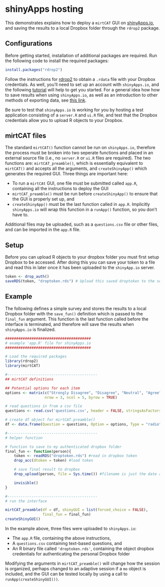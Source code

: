 shinyApps hosting
======================================

This demonstrates explains how to deploy a `mirtCAT` GUI on [shinyApps.io](http://www.shinyapps.io/),
and saving the results to a local Dropbox folder through the `rdrop2` package. 

Configurations
--------------------------------------

Before getting started, installation of additional packages are required. Run the following code
to install the required packages:

```r
install.packages("rdrop2")
```

Follow the instructions for [rdrop2](https://github.com/karthik/rdrop2) to obtain a `.rdata` file with 
your Dropbox credentials. As well, you'll need to set up an account with `shinyApps.io`, and the 
following [tutorial](http://shiny.rstudio.com/articles/shinyapps.html) will help to get you started. For a general
idea how how to save results when using `shinyApps.io`, as well as an introduction to other methods of exporting data,
see [this link](http://shiny.rstudio.com/articles/persistent-data-storage.html).

Be sure to test that `shinyApps.io` is working for you by hosting a test application consisting of a
`server.R` and `ui.R` file, and test that the Dropbox credentials allow you to upload R objects
to your Dropbox.

mirtCAT files
--------------------------------------

The standard `mirtCAT()` function cannot be run on `shinyApps.io`, therefore the process must be 
broken into two seperate functions and placed in an external source file (i.e., no `server.R` or 
`ui.R` files are required). The two functions are: `mirtCAT_preamble()`, which is essentially
equivalent to `mirtCAT()` and accepts all the arguments, and `createShinyApp()` which generates 
the required GUI. Three things are important here:

- To run a `mirtCAt` GUI, one file must be submitted called `app.R`, containing all the instructions
  to deploy the GUI
- `mirtCAT_preamble()` must be run before `createShinyApp()` to ensure that the GUI is properly
  set up, and
- `createShinyApp()` must be the last function called in `app.R`. Implicitly `shinyApps.io` will wrap this function
  in a `runApp()` function, so you don't have to.

Additional files may be uploaded, such as a `questions.csv` file or other files, and can be imported
in the `app.R` file.

Setup
--------------------------------------

Before you can upload R objects to your dropbox folder you must first setup Dropbox to be accessed. After doing this
you can save your token to a file and read this in later once it has been uploaded to the `shinyApp.io` server.

```r
token <- drop_auth()
saveRDS(token, "droptoken.rds") # Upload this saved droptoken to the server
```

Example
--------------------------------------

The following defines a simple survey and stores the results to a local Dropbox folder with the 
`save_fun()` definition which is passed to the `final_fun` argument. 
This function is the last function called before the interface is terminated,
and therefore will save the results when `shinyApps.io` is finalized.

```r
#######################################
# example 'app.R' file for shinyApps.io
#######################################

# Load the required packages
library(rdrop2)
library(mirtCAT)

#-----------------------------------------
## mirtCAT definitions

## Potential options for each item
options <- matrix(c("Strongly Disagree", "Disagree", "Neutral", "Agree", "Strongly Agree"),
                  nrow = 3, ncol = 5, byrow = TRUE)

# read questions in from a csv file
questions <- read.csv('questions.csv', header = FALSE, stringsAsFactors = FALSE)[,1]

# create df object for mirtCAT.preamble()
df <- data.frame(Question = questions, Option = options, Type = "radio")

#-----------------------------------------
# helper function

# function to save to my authenticated dropbox folder
final_fun <- function(person){
    token <- readRDS("droptoken.rds") #read in dropbox token
    drop_acc(dtoken = token) #load token

    # save final result to dropbox
    drop_upload(person, file = Sys.time()) #filename is just the date and time

    invisible()
}

#-----------------------------------------
# run the interface

mirtCAT_preamble(df = df, shinyGUI = list(forced_choice = FALSE),
                 final_fun = final_fun)
createShinyGUI()
```

In the example above, three files were uploaded to `shinyApps.io`:

- The `app.R` file, containing the above instructions,
- A `questions.csv` containing text-based questions, and
- An R binary file called `'droptoken.rds'`, containing the object 
  dropbox credentials for authenticating the personal Dropbox folder
  

Modifying the arguments in `mirtCAT_preamble()` will change how the session is organized, 
perhaps changed to an adaptive session if a `mo` object is included, and the 
GUI can be tested locally by using a call to `runApp(createShinyGUI())`.
